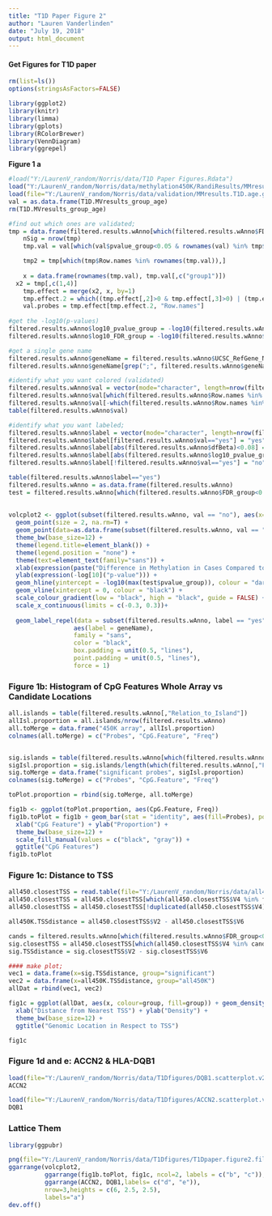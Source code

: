 ---
title: "T1D Paper Figure 2"
author: "Lauren Vanderlinden"
date: "July 19, 2018"
output: html_document
---

#### Get Figures for T1D paper ####

```{r, echo=FALSE, warning=FALSE, message=FALSE}
rm(list=ls())
options(stringsAsFactors=FALSE)

library(ggplot2)
library(knitr)
library(limma)
library(gplots)
library(RColorBrewer)
library(VennDiagram)
library(ggrepel)
```


**Figure 1 a**

```{r, echo=FALSE }
#load("Y:/LaurenV_random/Norris/data/T1D Paper Figures.Rdata")
load("Y:/LaurenV_random/Norris/data/methylation450K/RandiResults/MMresults.T1D.group.age.noSNP.noX.noY.filtered.Rdata")
load(file="Y:/LaurenV_random/Norris/data/validation/MMresults.T1D.age.group.850lookup.Rdata")
val = as.data.frame(T1D.MVresults_group_age)
rm(T1D.MVresults_group_age)

#find out which ones are validated;
tmp = data.frame(filtered.results.wAnno[which(filtered.results.wAnno$FDR_group<0.05),])
	nSig = nrow(tmp)
	tmp.val = val[which(val$pvalue_group<0.05 & rownames(val) %in% tmp$Row.names),]

	tmp2 = tmp[which(tmp$Row.names %in% rownames(tmp.val)),]
	
	x = data.frame(rownames(tmp.val), tmp.val[,c("group1")])
  x2 = tmp[,c(1,4)]
	tmp.effect = merge(x2, x, by=1)
	tmp.effect.2 = which((tmp.effect[,2]>0 & tmp.effect[,3]>0) | (tmp.effect[,2]<0 & tmp.effect[,3]<0))
	val.probes = tmp.effect[tmp.effect.2, "Row.names"]
	
#get the -log10(p-values)
filtered.results.wAnno$log10_pvalue_group = -log10(filtered.results.wAnno$pvalue_group)
filtered.results.wAnno$log10_FDR_group = -log10(filtered.results.wAnno$FDR_group)

#get a single gene name
filtered.results.wAnno$geneName = filtered.results.wAnno$UCSC_RefGene_Name
filtered.results.wAnno$geneName[grep(";", filtered.results.wAnno$geneName, fixed=TRUE)] = sapply(strsplit(filtered.results.wAnno$geneName[grep(";", filtered.results.wAnno$geneName, fixed=TRUE)], split=";", fixed=TRUE), "[[", 1)

#identify what you want colored (validated)
filtered.results.wAnno$val = vector(mode="character", length=nrow(filtered.results.wAnno))
filtered.results.wAnno$val[which(filtered.results.wAnno$Row.names %in% val.probes)]="yes"
filtered.results.wAnno$val[-which(filtered.results.wAnno$Row.names %in% val.probes)]="no"
table(filtered.results.wAnno$val)

#identify what you want labeled;
filtered.results.wAnno$label = vector(mode="character", length=nrow(filtered.results.wAnno))
filtered.results.wAnno$label[filtered.results.wAnno$val=="yes"] = "yes"
filtered.results.wAnno$label[abs(filtered.results.wAnno$dfBeta)<0.08] = "no"
filtered.results.wAnno$label[abs(filtered.results.wAnno$log10_pvalue_group)>8] = "yes"
filtered.results.wAnno$label[!filtered.results.wAnno$val=="yes"] = "no"

table(filtered.results.wAnno$label=="yes")
filtered.results.wAnno = as.data.frame(filtered.results.wAnno)
test = filtered.results.wAnno[which(filtered.results.wAnno$FDR_group<0.05),]
            
            
volcplot2 <- ggplot(subset(filtered.results.wAnno, val == "no"), aes(x=dfBeta, y=log10_pvalue_group)) + 
  geom_point(size = 2, na.rm=T) +
  geom_point(data=as.data.frame(subset(filtered.results.wAnno, val == "yes")), aes(x=dfBeta, y=log10_pvalue_group), shape=1,fill=NA, color="blue", size=2) + 
  theme_bw(base_size=12) +
  theme(legend.title=element_blank()) +
  theme(legend.position = "none") +
  theme(text=element_text(family="sans")) + 
  xlab(expression(paste("Difference in Methylation in Cases Compared to Controls (", Delta, " Beta)", sep=""))) +
  ylab(expression(-log[10]("p-value"))) + 
  geom_hline(yintercept = -log10(max(test$pvalue_group)), colour = "darkgrey") + 
  geom_vline(xintercept = 0, colour = "black") + 
  scale_colour_gradient(low = "black", high = "black", guide = FALSE) +
  scale_x_continuous(limits = c(-0.3, 0.3))+
  
  geom_label_repel(data = subset(filtered.results.wAnno, label == "yes"),
                  aes(label = geneName),
                  family = "sans",
                  color = "black",
                  box.padding = unit(0.5, "lines"),
                  point.padding = unit(0.5, "lines"),
                  force = 1)
```

### Figure 1b: Histogram of CpG Features Whole Array vs Candidate Locations

```{r, echo=FALSE, warning=FALSE, message=FALSE}

all.islands = table(filtered.results.wAnno[,"Relation_to_Island"])
allIsl.proportion = all.islands/nrow(filtered.results.wAnno)
all.toMerge = data.frame("450K array", allIsl.proportion)
colnames(all.toMerge) = c("Probes", "CpG.Feature", "Freq")


sig.islands = table(filtered.results.wAnno[which(filtered.results.wAnno[,"FDR_group"]<0.05&filtered.results.wAnno$val=="yes"),"Relation_to_Island"])
sigIsl.proportion = sig.islands/length(which(filtered.results.wAnno[,"FDR_group"]<0.05&filtered.results.wAnno$val=="yes"))
sig.toMerge = data.frame("significant probes", sigIsl.proportion)
colnames(sig.toMerge) = c("Probes", "CpG.Feature", "Freq")

toPlot.proportion = rbind(sig.toMerge, all.toMerge)

fig1b <- ggplot(toPlot.proportion, aes(CpG.Feature, Freq))
fig1b.toPlot = fig1b + geom_bar(stat = "identity", aes(fill=Probes), position="dodge") +
  xlab("CpG Feature") + ylab("Proportion") + 
  theme_bw(base_size=12) +
  scale_fill_manual(values = c("black", "gray")) +
  ggtitle("CpG Features")
fig1b.toPlot  
```

### Figure 1c: Distance to TSS 

```{r}
all450.closestTSS = read.table(file="Y:/LaurenV_random/Norris/data/all450K.closestTSS.edit.bed")
all450.closestTSS = all450.closestTSS[which(all450.closestTSS$V4 %in% filtered.results.wAnno$Row.names),]
all450.closestTSS = all450.closestTSS[!duplicated(all450.closestTSS$V4),]

all450K.TSSdistance = all450.closestTSS$V2 - all450.closestTSS$V6

cands = filtered.results.wAnno[which(filtered.results.wAnno$FDR_group<0.05 & filtered.results.wAnno$val=="yes"), "Row.names"]
sig.closestTSS = all450.closestTSS[which(all450.closestTSS$V4 %in% cands),]
sig.TSSdistance = sig.closestTSS$V2 - sig.closestTSS$V6

#### make plot;
vec1 = data.frame(x=sig.TSSdistance, group="significant")
vec2 = data.frame(x=all450K.TSSdistance, group="all450K")
allDat = rbind(vec1, vec2)

fig1c = ggplot(allDat, aes(x, colour=group, fill=group)) + geom_density(alpha=0.5) + scale_color_manual(values=c("blue", "black"))+ xlim(-5000, 5000)+ scale_fill_manual(values=c("blue", "black")) +
  xlab("Distance from Nearest TSS") + ylab("Density") + 
  theme_bw(base_size=12) +
  ggtitle("Genomic Location in Respect to TSS")

fig1c
```

### Figure 1d and e: ACCN2 & HLA-DQB1###
```{r}
load(file="Y:/LaurenV_random/Norris/data/T1Dfigures/DQB1.scatterplot.v2.Rdata")
ACCN2

load(file="Y:/LaurenV_random/Norris/data/T1Dfigures/ACCN2.scatterplot.v2.Rdata")
DQB1
```

### Lattice Them ###

```{r}
library(ggpubr)

png(file="Y:/LaurenV_random/Norris/data/T1Dfigures/T1Dpaper.figure2.filteredResults.20180717.png",height=480*18, width=480*14, res=600)
ggarrange(volcplot2, 
          ggarrange(fig1b.toPlot, fig1c, ncol=2, labels = c("b", "c")), 
          ggarrange(ACCN2, DQB1,labels= c("d", "e")),
          nrow=3,heights = c(6, 2.5, 2.5),
          labels="a")
dev.off()
```




